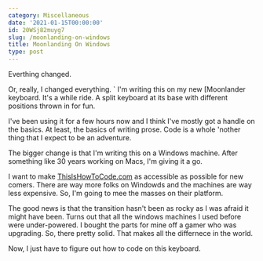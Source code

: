 ```yaml
---
category: Miscellaneous
date: '2021-01-15T00:00:00'
id: 20WSj82muyg7
slug: /moonlanding-on-windows
title: Moonlanding On Windows
type: post
---
```


Everthing changed.      

Or, really, I changed everything. 
`
I'm writing this on my new [Moonlander keyboard. It's a while ride. A split keyboard at its base with different positions thrown in for fun. 

I've been using it for a few hours now and I think I've mostly got a handle on the basics. At least, the basics of writing prose. Code is a whole 'nother thing that I expect to be an adventure.

The bigger change is that I'm writing this on a Windows machine. After something like 30 years working on Macs, I'm giving it a go. 

I want to make [ThisIsHowToCode.com](https://thisishowtocode.com/
) as accessible as possible for new comers. There are way more folks on Windowds and the machines are way less expensive. So, I'm going to mee the masses on their platform.

The good news is that the transition hasn't been as rocky as I was afraid it might have been. Turns out that all the windows machines I used before were under-powered. I bought the parts for mine off a gamer who was upgrading. So, there pretty solid. That makes all the differnece in the world. 

Now, I just have to figure out how to code on this keyboard.